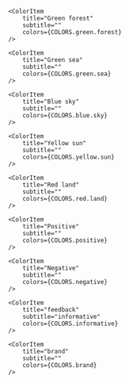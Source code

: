 
<Meta title="Tokens/Colors"/>

<ColorPalette>
    <ColorItem
        title="Neutral"
        subtitle=""
        colors={COLORS.neutral}
    />

    <ColorItem
        title="Green forest"
        subtitle=""
        colors={COLORS.green.forest}
    />

    <ColorItem
        title="Green sea"
        subtitle=""
        colors={COLORS.green.sea}
    />

    <ColorItem
        title="Blue sky"
        subtitle=""
        colors={COLORS.blue.sky}
    />

    <ColorItem
        title="Yellow sun"
        subtitle=""
        colors={COLORS.yellow.sun}
    />

    <ColorItem
        title="Red land"
        subtitle=""
        colors={COLORS.red.land}
    />

    <ColorItem
        title="Positive"
        subtitle=""
        colors={COLORS.positive}
    />

    <ColorItem
        title="Negative"
        subtitle=""
        colors={COLORS.negative}
    />

    <ColorItem
        title="feedback"
        subtitle="informative"
        colors={COLORS.informative}
    />

    <ColorItem
        title="brand"
        subtitle=""
        colors={COLORS.brand}
    />

</ColorPalette>

